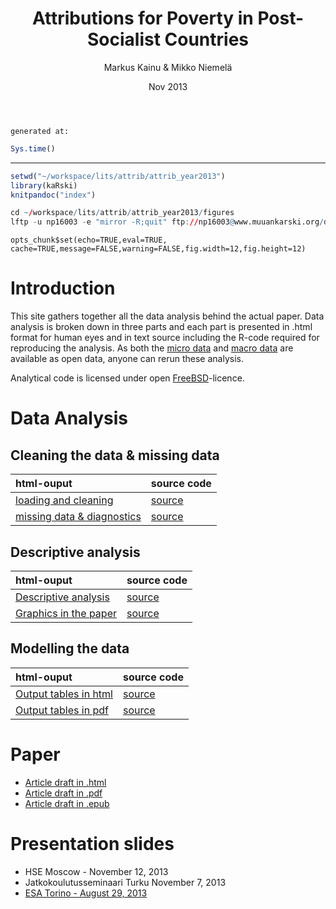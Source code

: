 % Attributions for Poverty in Post-Socialist Countries
% Markus Kainu & Mikko Niemelä
% Nov 2013

`generated at:`
```r
Sys.time()
```
---

<link href="http://markuskainu.fi/material/css/rmarkdown.css" rel="stylesheet" type="text/css" title="compact"></link> <link href='http://fonts.googleapis.com/css?family=Oswald' rel='stylesheet' type='text/css'>

```r
setwd("~/workspace/lits/attrib/attrib_year2013")
library(kaRski)
knitpandoc("index")

cd ~/workspace/lits/attrib/attrib_year2013/figures
lftp -u np16003 -e "mirror -R;quit" ftp://np16003@www.muuankarski.org/domains/muuankarski.org/public_html/research/attributions/
```

```roptsattrib
opts_chunk$set(echo=TRUE,eval=TRUE, cache=TRUE,message=FALSE,warning=FALSE,fig.width=12,fig.height=12)
```


# Introduction

This site gathers together all the data analysis behind the actual paper. Data analysis is broken down in three parts and each part is presented in .html format for human eyes and in text source including the R-code required for reproducing the analysis. As both the [micro data](http://www.ebrd.com/pages/research/publications/special/transitionII.shtml) and [macro data](http://www.qog.pol.gu.se/data/) are available as open data, anyone can rerun these analysis.

Analytical code is licensed under open [FreeBSD](http://en.wikipedia.org/wiki/BSD_licenses#2-clause_license_.28.22Simplified_BSD_License.22_or_.22FreeBSD_License.22.29)-licence.


# Data Analysis

## Cleaning the data & missing data

html-ouput                                                    source code
-------------------------------------------------------       -----------------------------
[loading and cleaning](loadClean.html)                        [source](loadClean.Rmd)
[missing data & diagnostics](code/descriptive_analysis.html)  [source](code/descriptive_analysis.Rmd)

## Descriptive analysis

html-ouput                                                source code
-------------------------------------------------------   -----------------------------
[Descriptive analysis](descriptive_analysis.html)         [source](descriptive_analysis.Rmd)
[Graphics in the paper]()                                 [source](descriptive_analysis.Rmd)

## Modelling the data

html-ouput                                                source code
-------------------------------------------------------   -----------------------------
[Output tables in html](code/multilevel_models.html)      [source](code/multilevel_models.Rmd)
[Output tables in pdf](code/multilevel_models.pdf)        [source](code/multilevel_models.Rmd)

# Paper

- [Article draft in .html](article2013.html)
- [Article draft in .pdf](article2013.pdf)
- [Article draft in .epub](article2013.epub)



# Presentation slides

- HSE Moscow - November 12, 2013
- Jatkokoulutusseminaari Turku November 7, 2013
- [ESA Torino - August 29, 2013](torino2013/TorinoSlides2013_final.html)


